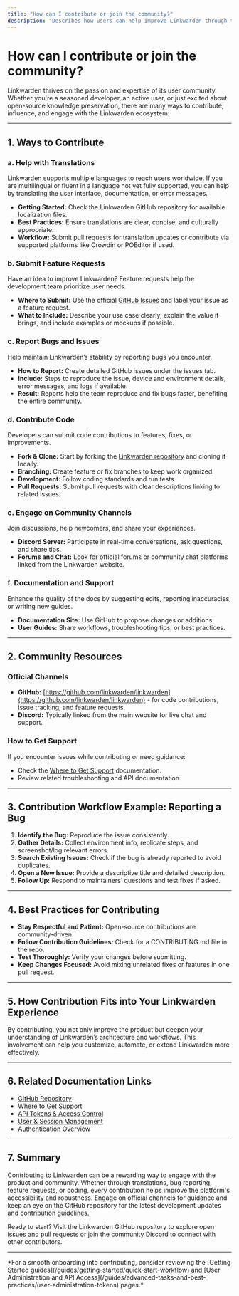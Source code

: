```yaml
---
title: "How can I contribute or join the community?"
description: "Describes how users can help improve Linkwarden through translations, feature requests, bug reporting, or connecting on community channels."
---
```


# How can I contribute or join the community?

Linkwarden thrives on the passion and expertise of its user community. Whether you're a seasoned developer, an active user, or just excited about open-source knowledge preservation, there are many ways to contribute, influence, and engage with the Linkwarden ecosystem.

---

## 1. Ways to Contribute

### a. Help with Translations

Linkwarden supports multiple languages to reach users worldwide. If you are multilingual or fluent in a language not yet fully supported, you can help by translating the user interface, documentation, or error messages.

- **Getting Started:** Check the Linkwarden GitHub repository for available localization files.
- **Best Practices:** Ensure translations are clear, concise, and culturally appropriate.
- **Workflow:** Submit pull requests for translation updates or contribute via supported platforms like Crowdin or POEditor if used.

### b. Submit Feature Requests

Have an idea to improve Linkwarden? Feature requests help the development team prioritize user needs.

- **Where to Submit:** Use the official [GitHub Issues](https://github.com/linkwarden/linkwarden/issues) and label your issue as a feature request.
- **What to Include:** Describe your use case clearly, explain the value it brings, and include examples or mockups if possible.

### c. Report Bugs and Issues

Help maintain Linkwarden’s stability by reporting bugs you encounter.

- **How to Report:** Create detailed GitHub issues under the issues tab.
- **Include:** Steps to reproduce the issue, device and environment details, error messages, and logs if available.
- **Result:** Reports help the team reproduce and fix bugs faster, benefiting the entire community.

### d. Contribute Code

Developers can submit code contributions to features, fixes, or improvements.

- **Fork & Clone:** Start by forking the [Linkwarden repository](https://github.com/linkwarden/linkwarden) and cloning it locally.
- **Branching:** Create feature or fix branches to keep work organized.
- **Development:** Follow coding standards and run tests.
- **Pull Requests:** Submit pull requests with clear descriptions linking to related issues.
  
### e. Engage on Community Channels

Join discussions, help newcomers, and share your experiences.

- **Discord Server:** Participate in real-time conversations, ask questions, and share tips.
- **Forums and Chat:** Look for official forums or community chat platforms linked from the Linkwarden website.

### f. Documentation and Support

Enhance the quality of the docs by suggesting edits, reporting inaccuracies, or writing new guides.

- **Documentation Site:** Use GitHub to propose changes or additions.
- **User Guides:** Share workflows, troubleshooting tips, or best practices.

---

## 2. Community Resources

### Official Channels

- **GitHub:** [https://github.com/linkwarden/linkwarden](https://github.com/linkwarden/linkwarden) - for code contributions, issue tracking, and feature requests.
- **Discord:** Typically linked from the main website for live chat and support.

### How to Get Support

If you encounter issues while contributing or need guidance:

- Check the [Where to Get Support](https://linkwarden.com/faq/integrations-and-support/where-to-get-support) documentation.
- Review related troubleshooting and API documentation.

---

## 3. Contribution Workflow Example: Reporting a Bug

1. **Identify the Bug:** Reproduce the issue consistently.
2. **Gather Details:** Collect environment info, replicate steps, and screenshot/log relevant errors.
3. **Search Existing Issues:** Check if the bug is already reported to avoid duplicates.
4. **Open a New Issue:** Provide a descriptive title and detailed description.
5. **Follow Up:** Respond to maintainers’ questions and test fixes if asked.

---

## 4. Best Practices for Contributing

- **Stay Respectful and Patient:** Open-source contributions are community-driven.
- **Follow Contribution Guidelines:** Check for a CONTRIBUTING.md file in the repo.
- **Test Thoroughly:** Verify your changes before submitting.
- **Keep Changes Focused:** Avoid mixing unrelated fixes or features in one pull request.

---

## 5. How Contribution Fits into Your Linkwarden Experience

By contributing, you not only improve the product but deepen your understanding of Linkwarden’s architecture and workflows. This involvement can help you customize, automate, or extend Linkwarden more effectively.

---

## 6. Related Documentation Links

- [GitHub Repository](https://github.com/linkwarden/linkwarden)
- [Where to Get Support](../integrations-and-support/where-to-get-support)
- [API Tokens & Access Control](../../api-reference/advanced-features/api-tokens)
- [User & Session Management](../../api-reference/core-workflows/user-management)
- [Authentication Overview](../../security/auth-models-identity/auth-overview)


---

## 7. Summary

Contributing to Linkwarden can be a rewarding way to engage with the product and community. Whether through translations, bug reporting, feature requests, or coding, every contribution helps improve the platform's accessibility and robustness. Engage on official channels for guidance and keep an eye on the GitHub repository for the latest development updates and contribution guidelines.

<Tip>
Ready to start? Visit the Linkwarden GitHub repository to explore open issues and pull requests or join the community Discord to connect with other contributors.
</Tip>

---

<footer>
*For a smooth onboarding into contributing, consider reviewing the [Getting Started guides](/guides/getting-started/quick-start-workflow) and [User Administration and API Access](/guides/advanced-tasks-and-best-practices/user-administration-tokens) pages.*
</footer>
